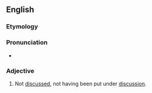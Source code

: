 ==English==

===Etymology===
{{prefix|en|un|discussed}}

===Pronunciation===
* {{rhymes|ʌst|lang=en}}

===Adjective===
{{en-adj}}

# Not [[discussed]], not having been put under [[discussion]].